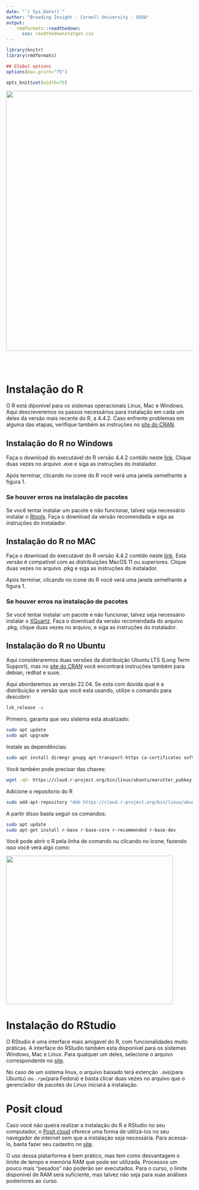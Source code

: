 ```yaml
---
date: "`r Sys.Date()`"
author: "Breeding Insight - Cornell University - USDA"
output:
    rmdformats::readthedown:
      css: readthedownstatgen.css
---
```


```r
library(knitr)
library(rmdformats)

## Global options
options(max.print="75")

opts_knit$set(width=75)
```


<center><img src="logos/logos.png" width="700" /></center>

<br>
<br>

# Instalação do R 

O R está diponível para os sistemas operacionais Linux, Mac e Windows. Aqui descreveremos os passos necessários para instalação em cada um deles da versão mais recente do R, a 4.4.2. Caso enfrente problemas em alguma das etapas, verifique também as instruções no [site do CRAN](https://cran.r-project.org/). 

## Instalação do R no Windows

Faça o download do executável do R versão 4.4.2 contido neste [link](https://cran.r-project.org/bin/windows/base/). Clique duas vezes no arquivo .exe e siga as instruções do instalador.

Após terminar, clicando no icone do R você verá uma janela semelhante a figura 1.

### Se houver erros na instalação de pacotes

Se você tentar instalar um pacote e não funcionar, talvez seja necessário instalar o [Rtools](https://cran.r-project.org/bin/windows/Rtools/). Faça o download da versão recomendada e siga as instruções do instalador.

## Instalação do R no MAC

Faça o download do executável do R versão 4.4.2 contido neste [link](https://cran.r-project.org/bin/macosx/). Esta versão é compatível com as distribuições MacOS 11 ou superiores. Clique duas vezes no arquivo .pkg e siga as instruções do instalador.

Após terminar, clicando no icone do R você verá uma janela semelhante a figura 1.

### Se houver erros na instalação de pacotes

Se você tentar instalar um pacote e não funcionar, talvez seja necessário instalar o [XQuartz](https://www.xquartz.org). Faça o download da versão recomendada do arquivo .pkg, clique duas vezes no arquivo, e siga as instruções do instalador.

## Instalação do R no Ubuntu 

Aqui consideraremos duas versões da distribuição Ubuntu LTS (Long Term Support), mas no [site do CRAN](https://cran.r-project.org/) você encontrará instruções também para debian, redhat e suse.

Aqui abordaremos as versão 22.04. Se esta com dúvida qual é a distribuição e versão que você esta usando, utilize o comando para descobrir:

```bash
lsb_release -a
```

Primeiro, garanta que seu sistema esta atualizado:

```bash
sudo apt update
sudo apt upgrade
```

Instale as dependências:

```bash
sudo apt install dirmngr gnupg apt-transport-https ca-certificates software-properties-common
```

Você também pode precisar das chaves:

```bash
wget -qO- https://cloud.r-project.org/bin/linux/ubuntu/marutter_pubkey.asc | sudo tee -a /etc/apt/trusted.gpg.d/cran_ubuntu_key.asc
```

Adicione o repositorio do R

```bash
sudo add-apt-repository "deb https://cloud.r-project.org/bin/linux/ubuntu jammy-cran40/"
```

A partir disso basta seguir os comandos:

```bash
sudo apt update
sudo apt-get install r-base r-base-core r-recommended r-base-dev
```

Você pode abrir o R pela linha de comando ou clicando no icone, fazendo isso você verá algo como:

<img src="imagens/rstart.png"  style="width:450px;height:400px;">

# Instalação do RStudio

O RStudio é uma interface mais amigável do R, com funcionalidades muito práticas. A interface do RStudio também esta disponível para os sistemas Windows, Mac e Linux. Para qualquer um deles, selecione o arquivo correspondente no [site](https://www.rstudio.com/products/rstudio/download/).

No caso de um sistema linux, o arquivo baixado terá extenção `.deb`(para Ubuntu) ou `.rpm`(para Fedora) e basta clicar duas vezes no arquivo que o gerenciador de pacotes do Linux iniciará a instalação.

# Posit cloud

Caso você não queira realizar a instalação do R e RStudio no seu computador, o [Posit cloud](https://rstudio.cloud/) oferece uma forma de utilizá-los no seu navegador de internet sem que a instalação seja necessária. Para acessá-lo, basta fazer seu cadastro no [site](https://rstudio.cloud/). 

O uso dessa platarforma é bem prático, mas tem como desvantagem o limite de tempo e memória RAM que pode ser utilizada. Processos um pouco mais "pesados" não poderão ser executados. Para o curso, o limite disponível de RAM será suficiente, mas talvez não seja para suas análises posteriores ao curso.

